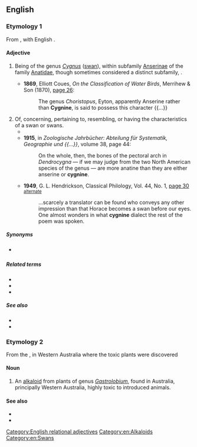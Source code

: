 ==English==

===Etymology 1===
From {{etyl|la|en}} {{m|la|cygnus||swan}}, with English {{affix|en|-ine}}.

====Adjective====
{{en-adj}}

# {{lb|en|zoology}} Being of the genus ''[[Cygnus]]'' ([[swan]]), within subfamily [[Anserinae]] of the family [[Anatidae]], though sometimes considered a distinct subfamily, {{taxlink|Cygninae|subfamily|noshow=1}}.
#* '''1869''', Elliott Coues, ''On the Classification of Water Birds'', Merrihew & Son (1870), [http://books.google.com/books?id=4VEaAAAAYAAJ&pg=PA216&dq=cygnine page 26]:
#*: The genus ''Choristopus'', Eyton, apparently Anserine rather than '''Cygnine''', is said to possess this character {{...}}
# Of, concerning, pertaining to, resembling, or having the characteristics of a swan or swans.
#* {{quote-text|en|year=1848|author=Edmund Saul Dixon|title=Ornamental and Domestic Poultry|page=20|url=http://books.google.com/books?id=Z7E9AAAAIAAJ&pg=PA20&dq=cygnine|passage=But, in the cutting of it, if thou dost shed / One drop of '''cygnine''' blood, thy clumsiness...}}
#* '''1915''', in ''Zoologische Jahrbücher: Abteilung für Systematik, Geographie und {{...}}'', volume 38,<sup >[http://books.google.com/books?id=pvvUAAAAMAAJ ]</sup> page 44:
#*: On the whole, then, the bones of the pectoral arch in ''Dendrocygna'' — if we may judge from the two North American species of the genus — are more anatine than they are either anserine or '''cygnine'''.
#* '''1949''', G. L. Hendrickson, Classical Philology, Vol. 44, No. 1, [http://books.google.com/books?id=7fk7AAAAMAAJ&q=Cygnine&dq=Cygnine&lr=&pgis=1 page 30] [http://www.jstor.org/pss/267079 <small>alternate</small>]
#*: ...scarcely a translator can be found who conveys any other impression than that Horace becomes a swan before our eyes. One almost wonders in what '''cygnine''' dialect the rest of the poem was spoken.

=====Synonyms=====
* {{sense|of or pertaining to swans}} {{l|en|olorine}}

=====Related terms=====
* {{l|en|cygnet}}
* {{l|en|cygnicide}}
* {{l|en|dendrocygnid}}

=====See also=====
* {{l|en|anatine}}
* {{l|en|anserine}}

===Etymology 2===
From the {{w|Swan River}}, in Western Australia where the toxic plants were discovered

====Noun====
{{en-noun|-}}

# {{lb|en|dated}} An [[alkaloid]] from plants of genus ''[[Gastrolobium]]'', found in Australia, principally Western Australia, highly toxic to introduced animals.

====See also====
* {{l|en|monofluoroacetic acid}}
* {{l|en|fluoroacetate}}

[[Category:English relational adjectives]]
[[Category:en:Alkaloids]]
[[Category:en:Swans]]